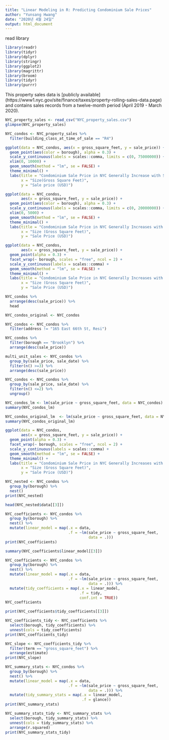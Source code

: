 ```yaml
---
title: "Linear Modeling in R: Predicting Condominium Sale Prices"
author: "Yunsang Hwang"
date: "2020년 4월 24일"
output: html_document
---
```




read library
```r
library(readr)
library(tidyr)
library(dplyr)
library(stringr)
library(ggplot2)
library(magrittr)
library(broom)
library(tidyr)
library(purrr)
```
This property sales data is [publicly available]
(https://www1.nyc.gov/site/finance/taxes/property-rolling-sales-data.page) and contains sales records from a twelve-month period (April 2019 - March 2020). 
```r
NYC_property_sales <- read_csv("NYC_property_sales.csv")
glimpse(NYC_property_sales)
```

```r
NYC_condos <- NYC_property_sales %>% 
  filter(building_class_at_time_of_sale == "R4")
```


```r
ggplot(data = NYC_condos, aes(x = gross_square_feet, y = sale_price)) +
  geom_point(aes(color = borough), alpha = 0.3) +
  scale_y_continuous(labels = scales::comma, limits = c(0, 75000000)) +
  xlim(0, 10000) +
  geom_smooth(method = "lm", se = FALSE) +
  theme_minimal() +
  labs(title = "Condominium Sale Price in NYC Generally Increase with Size",
       x = "Size(Gross Square Feet)",
       y = "Sale price (USD)")
```

```r
ggplot(data = NYC_condos, 
       aes(x = gross_square_feet, y = sale_price)) +
  geom_point(aes(color = borough), alpha = 0.3) +
  scale_y_continuous(labels = scales::comma, limits = c(0, 20000000)) +
  xlim(0, 5000) +
  geom_smooth(method = "lm", se = FALSE) +
  theme_minimal() +
  labs(title = "Condominium Sale Price in NYC Generally Increases with Size",
       x = "Size (Gross Square Feet)",
       y = "Sale Price (USD)")
```

```r
ggplot(data = NYC_condos, 
       aes(x = gross_square_feet, y = sale_price)) +
  geom_point(alpha = 0.3) +
  facet_wrap(~ borough, scales = "free", ncol = 2) +
  scale_y_continuous(labels = scales::comma) +
  geom_smooth(method = "lm", se = FALSE) +
  theme_minimal() +
  labs(title = "Condominium Sale Price in NYC Generally Increases with Size",
       x = "Size (Gross Square Feet)",
       y = "Sale Price (USD)")
```

```r
NYC_condos %>%
  arrange(desc(sale_price)) %>%
  head
```

```r
NYC_condos_original <- NYC_condos
```

```r
NYC_condos <- NYC_condos %>% 
  filter(address != "165 East 66th St, Resi")
```

```r
NYC_condos %>% 
  filter(borough == "Brooklyn") %>% 
  arrange(desc(sale_price))
```

```r
multi_unit_sales <- NYC_condos %>%
  group_by(sale_price, sale_date) %>%
  filter(n() >=3) %>%
  arrange(desc(sale_price))
```

```r
NYC_condos <- NYC_condos %>%
  group_by(sale_price, sale_date) %>%
  filter(n() <=2) %>%
  ungroup()
```

```r
NYC_condos_lm <- lm(sale_price ~ gross_square_feet, data = NYC_condos)
summary(NYC_condos_lm)
```

```r
NYC_condos_original_lm  <- lm(sale_price ~ gross_square_feet, data = NYC_condos_original)  
summary(NYC_condos_original_lm)
```

```r
ggplot(data = NYC_condos, 
       aes(x = gross_square_feet, y = sale_price)) +
  geom_point(alpha = 0.3) +
  facet_wrap(~ borough, scales = "free", ncol = 2) +
  scale_y_continuous(labels = scales::comma) +
  geom_smooth(method = "lm", se = FALSE) +
  theme_minimal() +
  labs(title = "Condominium Sale Price in NYC Generally Increases with Size",
       x = "Size (Gross Square Feet)",
       y = "Sale Price (USD)")
```

```r
NYC_nested <- NYC_condos %>%
  group_by(borough) %>%
  nest()
print(NYC_nested)
```

```r
head(NYC_nested$data[[3]])
```


```r
NYC_coefficients <- NYC_condos %>% 
  group_by(borough) %>% 
  nest() %>% 
  mutate(linear_model = map(.x = data, 
                            .f = ~lm(sale_price ~ gross_square_feet, 
                                     data = .)))
print(NYC_coefficients)
```

```r
summary(NYC_coefficients$linear_model[[3]])
```

```r
NYC_coefficients <- NYC_condos %>% 
  group_by(borough) %>% 
  nest() %>% 
  mutate(linear_model = map(.x = data, 
                            .f = ~lm(sale_price ~ gross_square_feet, 
                                     data = .))) %>%
  mutate(tidy_coefficients = map(.x = linear_model, 
                                 .f = tidy, 
                                 conf.int = TRUE))
NYC_coefficients

print(NYC_coefficients$tidy_coefficients[[3]])
```

```r
NYC_coefficients_tidy <- NYC_coefficients %>% 
  select(borough, tidy_coefficients) %>% 
  unnest(cols = tidy_coefficients)
print(NYC_coefficients_tidy)
```

```r
NYC_slope <- NYC_coefficients_tidy %>%   
  filter(term == "gross_square_feet") %>% 
  arrange(estimate)
print(NYC_slope)
```

```r
NYC_summary_stats <- NYC_condos %>% 
  group_by(borough) %>% 
  nest() %>% 
  mutate(linear_model = map(.x = data, 
                            .f = ~lm(sale_price ~ gross_square_feet, 
                                     data = .))) %>%
  mutate(tidy_summary_stats = map(.x = linear_model,
                                  .f = glance))
print(NYC_summary_stats)
```

```r
NYC_summary_stats_tidy <- NYC_summary_stats %>% 
  select(borough, tidy_summary_stats) %>% 
  unnest(cols = tidy_summary_stats) %>% 
  arrange(r.squared)
print(NYC_summary_stats_tidy)
```


